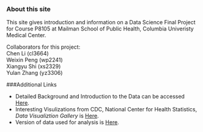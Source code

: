 ### About this site

This site gives introduction and information on a Data Science Final Project for Course P8105 at Mailman School of Public Health, Columbia Univeristy Medical Center.\

Collaborators for this project:\
Chen Li (cl3664)\
Weixin Peng (wp2241)\
Xiangyu Shi (xs2329)\
Yulan Zhang (yz3306)\

\newline


###Additional Links

* Detailed Background and Introduction to the Data can be accessed [Here](https://catalog.data.gov/dataset/nchs-potentially-excess-deaths-from-the-five-leading-causes-of-death).\
* Interesting Visulizations from CDC, National Center for Health Statistics, *Data Visualiztion Gallery* is [Here](https://www.cdc.gov/nchs/data-visualization/potentially-excess-deaths/).\
* Version of data used for analysis is [Here](https://data.cdc.gov/api/views/vdpk-qzpr/rows.csv?accessType=DOWNLOAD).\

